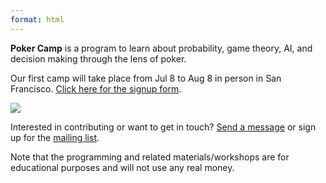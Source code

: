 ```yaml
---
format: html
---
```

**Poker Camp** is a program to learn about probability, game theory, AI, and decision making through the lens of poker. 

Our first camp will take place from Jul 8 to Aug 8 in person in San Francisco. [Click here for the signup form](https://docs.google.com/forms/d/e/1FAIpQLSfI49gLBEE7JL2Xs4a74uMaRPYqDODG46F7Xf1YSmg3ppWQlA/viewform).

![](./assets/pc.png)

Interested in contributing or want to get in touch? [Send a message](mailto:info@poker.camp) or sign up for the [mailing list](/mailinglist).

Note that the programming and related materials/workshops are for educational purposes and will not use any real money. 

